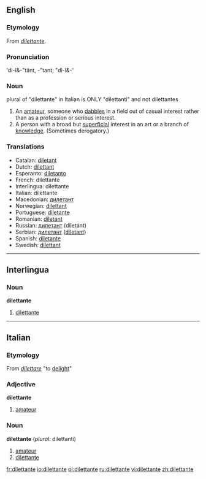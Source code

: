 ==English==

===Etymology===
From {{It.}} ''[[#Italian|dilettante]]''.

===Pronunciation===
'di-l&-"tänt, -"tant; "di-l&-'

===Noun===
{{en-noun|pl2=dilettanti}}
plural of "dilettante" in Italian is ONLY "dilettanti" and not dilettantes

# An [[amateur]], someone who [[dabble]]s in a field out of casual interest rather than as a profession or serious interest. 
# A person with a broad but [[superficial]] interest in an art or a branch of [[knowledge]]. (Sometimes derogatory.)

===Translations===
{{rfc-trans}}
*Catalan: [[diletant]]
*Dutch: [[dilettant]]
*Esperanto: [[diletanto]]
*French: dilettante {{mf}}
*Interlingua: dilettante
*Italian: dilettante {{mf}}
*Macedonian: [[дилетант]] {{m}}
*Norwegian: [[dilettant]]
*Portuguese: [[diletante]] {{mf}}
*Romanian: [[diletant]] {{m}}
*Russian: [[дилетант]] (diletánt) {{m}}
*Serbian: [[дилетант]] ([[diletant]]) {{m}}
*Spanish: [[diletante]] {{mf}}
*Swedish: [[dilettant]] {{c}}

----

==Interlingua==
===Noun===
'''dilettante'''
#[[#English|dilettante]]

----

==Italian==
===Etymology===
From ''[[dilettare]]'' "to [[delight]]"

===Adjective===
'''dilettante'''
#[[amateur]]

===Noun===
'''dilettante''' {{mf}} (''plural:'' dilettanti)
# [[amateur]]
# [[#English|dilettante]]

[[fr:dilettante]]
[[io:dilettante]]
[[pl:dilettante]]
[[ru:dilettante]]
[[vi:dilettante]]
[[zh:dilettante]]